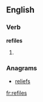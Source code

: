 ==English==

===Verb===
'''refiles'''
# {{third-person singular of|[[refile]]}}

===Anagrams===
* [[reliefs#English|reliefs]]

[[fr:refiles]]
